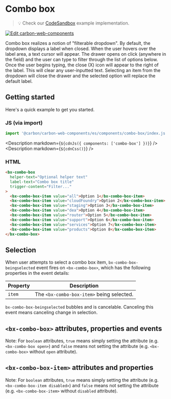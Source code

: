 
# Combo box

> 💡 Check our
> [CodeSandbox](https://codesandbox.io/s/github/carbon-design-system/carbon-for-ibm-dotcom/tree/main/packages/carbon-web-components/examples/codesandbox/basic/components/combo-box)
> example implementation.

[![Edit carbon-web-components](https://codesandbox.io/static/img/play-codesandbox.svg)](https://codesandbox.io/s/github/carbon-design-system/carbon-for-ibm-dotcom/tree/main/packages/carbon-web-components/examples/codesandbox/basic/components/combo-box)

Combo box realizes a notion of "filterable dropdown". By default, the dropdown
displays a label when closed. When the user hovers over the label area, a text
cursor will appear. The drawer opens on click (anywhere in the field) and the
user can type to filter through the list of options below. Once the user begins
typing, the close (X) icon will appear to the right of the label. This will
clear any user-inputted text. Selecting an item from the dropdown will close the
drawer and the selected option will replace the default label.

## Getting started

Here's a quick example to get you started.

### JS (via import)

```javascript
import '@carbon/carbon-web-components/es/components/combo-box/index.js';
```

<Description markdown={`${cdnJs({ components: ['combo-box'] })}`} />
<Description markdown={`${cdnCss()}`} />

### HTML

```html
<bx-combo-box
  helper-text="Optional helper text"
  label-text="Combo box title"
  trigger-content="Filter..."
>
  <bx-combo-box-item value="all">Option 1</bx-combo-box-item>
  <bx-combo-box-item value="cloudFoundry">Option 2</bx-combo-box-item>
  <bx-combo-box-item value="staging">Option 3</bx-combo-box-item>
  <bx-combo-box-item value="dea">Option 4</bx-combo-box-item>
  <bx-combo-box-item value="router">Option 5</bx-combo-box-item>
  <bx-combo-box-item value="support">Option 6</bx-combo-box-item>
  <bx-combo-box-item value="services">Option 7</bx-combo-box-item>
  <bx-combo-box-item value="products">Option 8</bx-combo-box-item>
</bx-combo-box>
```

## Selection

When user attempts to select a combo box item, `bx-combo-box-beingselected`
event fires on `<bx-combo-box>`, which has the following properties in the event
details:

| Property | Description                               |
| -------- | ----------------------------------------- |
| `item`   | The `<bx-combo-box-item>` being selected. |

`bx-combo-box-beingselected` bubbles and is cancelable. Canceling this event
means canceling change in selection.

## `<bx-combo-box>` attributes, properties and events

Note: For `boolean` attributes, `true` means simply setting the attribute (e.g.
`<bx-combo-box open>`) and `false` means not setting the attribute (e.g.
`<bx-combo-box>` without `open` attribute).

<Props of="bx-combo-box" />

## `<bx-combo-box-item>` attributes and properties

Note: For `boolean` attributes, `true` means simply setting the attribute (e.g.
`<bx-combo-box-item disabled>`) and `false` means not setting the attribute
(e.g. `<bx-combo-box-item>` without `disabled` attribute).

<Props of="bx-combo-box-item" />
